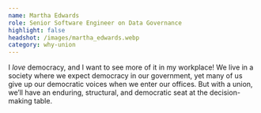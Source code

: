 ```yaml
---
name: Martha Edwards
role: Senior Software Engineer on Data Governance
highlight: false
headshot: /images/martha_edwards.webp
category: why-union
---
```

I *love* democracy, and I want to see more of it in my workplace! We live in a society where we expect democracy in our government, yet many of us give up our democratic voices when we enter our offices. But with a union, we’ll have an enduring, structural, and democratic seat at the decision-making table.
